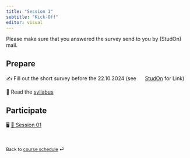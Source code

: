 ```yaml
---
title: "Session 1"
subtitle: "Kick-Off"
editor: visual
---
```


::: callout-important
Please make sure that you answered the survey send to you by (StudOn) mail.
:::
 
## Prepare

✍️ Fill out the short survey before the 22.10.2024 (see ![](https://www.studon.fau.de/favicon.ico){width="16"} [StudOn](https://www.studon.fau.de/crs5349138.html) for Link)

📖 Read the [syllabus](/course-syllabus.html)

## Participate

🖥️ [🚧 Session 01](TODO Add link to slides)

<br>

::: {style="font-size: 0.875em;"}
Back to [course schedule](/index.html "Course schedule") ⏎
:::
